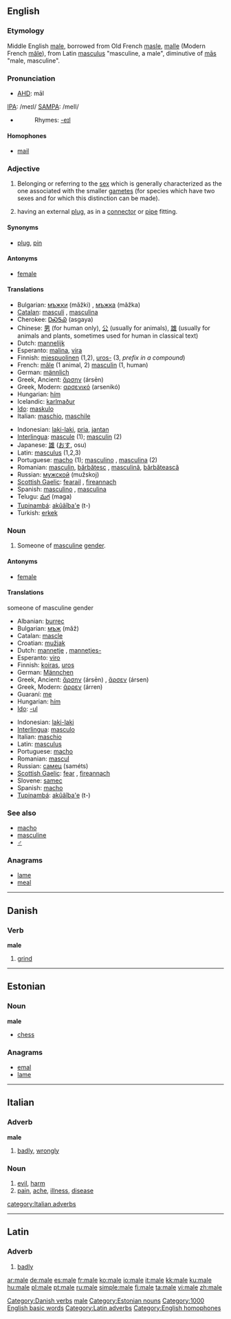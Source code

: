 {{see|Malé|mâle}}
==English==

===Etymology===
Middle English [[male]], borrowed from Old French [[masle]], [[malle]] (Modern French [[mâle]]), from Latin [[masculus]] "masculine, a male", diminutive of [[mas|mās]] "male, masculine".

===Pronunciation===
*[[AHD]]: māl
[[w:IPA|IPA]]: /meɪl/
[[w:SAMPA|SAMPA]]: /meIl/
*{{audio|en-us-male.ogg|Audio (US)}}
*:Rhymes: [[Rhymes:English:-eɪl|-eɪl]]

====Homophones====
*[[mail]]

===Adjective===
{{en-adj|-}}

# Belonging or referring to the [[sex]] which is generally characterized as the one associated with the smaller [[gamete]]s (for species which have two sexes and for which this distinction can be made).
# {{figurative}} having an external [[plug]], as in a [[connector]] or [[pipe]] fitting.

====Synonyms====
* {{figurative}} [[plug]], [[pin]]

====Antonyms====
*[[female]]

====Translations====
{{top}}
*Bulgarian: [[мъжки]] (mǎžki) {{m}}, [[мъжка]] (mǎžka) {{f}}
*[[Catalan]]: [[masculí]] {{m}}, [[masculina]] {{f}}
*Cherokee: [[ᎠᏍᎦᏯ]] (asgaya)
*Chinese: [[男]] (for human only), [[公]] (usually for animals), [[雄]] (usually for animals and plants, sometimes used for human in classical text)
*Dutch: [[mannelijk]]
*Esperanto: [[malina]], [[vira]]
*Finnish: [[miespuolinen]] (1,2), [[uros|uros-]] (3, ''prefix in a compound'')
*French: [[mâle]] (1 animal, 2) [[masculin]] (1, human)
*German: [[männlich]]
*Greek, Ancient: [[ἄρσην]] (ársēn)
*Greek, Modern: [[αρσενικό]] (arsenikó)
*Hungarian: [[hím]]
*Icelandic: [[karlmaður]]
*[[Ido]]: [[maskulo]]
*Italian: [[maschio]], [[maschile]]
{{mid}}
*Indonesian: [[laki-laki]], [[pria]], [[jantan]]
*[[Interlingua]]: [[mascule]] (1); [[masculin]] (2)
*Japanese: [[雄]] ([[おす]], osu)
*Latin: [[masculus]] (1,2,3)
*Portuguese: [[macho]] {{m}} (1); [[masculino]] {{m}}, [[masculina]] {{f}} (2)
*Romanian: [[masculin]], [[bărbătesc]] {{m}}, [[masculină]], [[bărbătească]] {{f}}
*Russian: [[мужской]] (mužskoj)
*[[Scottish Gaelic]]: [[fearail]] {{m}}, [[fireannach]] {{m}}
*Spanish: [[masculino]] {{m}}, [[masculina]] {{f}}
*Telugu: [[మగ]] (maga)
*[[Tupinambá]]: [[akûãîba'e]] (t-)
*Turkish: [[erkek]]
{{bottom}}

===Noun===
{{en-noun}}

# Someone of [[masculine]] [[gender]].

====Antonyms====
*[[female]]

====Translations====
;someone of masculine gender
{{top}}
*Albanian: [[burrec]]
*Bulgarian: [[мъж]] (mǎž) {{m}}
*Catalan: [[mascle]] {{m}}
*Croatian: [[mužjak]] {{m}}
*Dutch: [[mannetje]] {{n}}, [[mannetjes-]]
*Esperanto: [[viro]]
*Finnish: [[koiras]], [[uros]]
*German: [[Männchen]] {{n}}
*Greek, Ancient: [[ἄρσην]] (ársēn) {{m}}, [[ἄρσεν]] (ársen) {{n}}
*Greek, Modern: [[άρρεν]] (árren)
*Guaraní: [[me]]
*Hungarian: [[hím]]
*[[Ido]]: [[-ul]]
{{mid}}
*Indonesian: [[laki-laki]]
*[[Interlingua]]: [[masculo]]
*Italian: [[maschio]] {{m}}
*Latin: [[masculus]] {{m}}
*Portuguese: [[macho]] {{m}}
*Romanian: [[mascul]]
*Russian: [[самец]] (saméts) {{m}}
*[[Scottish Gaelic]]: [[fear#Scottish Gaelic|fear]] {{m}}, [[fireannach]] {{m}}
*Slovene: [[samec]] {{m}}
*Spanish: [[macho]] {{m}}
*[[Tupinambá]]: [[akûãîba'e]] (t-)
{{bottom}}

===See also===
*[[macho]]
*[[masculine]]
*[[♂]]

===Anagrams===
*[[lame]]
*[[meal]]

----

==Danish==

===Verb===
'''male'''

# [[grind]]

[[Category:Danish verbs]]

----

==Estonian==

===Noun===
'''male'''
*[[chess]]

===Anagrams===
*[[emal]]
*[[lame]]

[[Category:et:Chess| male]]
[[Category:Estonian nouns]]

----

==Italian==

===Adverb===
'''male'''

# [[badly]], [[wrongly]]

===Noun===
{{it-noun|mal|m|e|i}} 

# [[evil]], [[harm]]
# [[pain]], [[ache]], [[illness]], [[disease]]

[[category:Italian adverbs]]
----

==Latin==

===Adverb===
{{la-ad|male|peius|pessimē}}

# [[badly]]

[[Category:1000 English basic words]]
[[Category:Latin adverbs]]
[[Category:English homophones]]

[[ar:male]]
[[de:male]]
[[es:male]]
[[fr:male]]
[[ko:male]]
[[io:male]]
[[it:male]]
[[kk:male]]
[[ku:male]]
[[hu:male]]
[[pl:male]]
[[pt:male]]
[[ru:male]]
[[simple:male]]
[[fi:male]]
[[ta:male]]
[[vi:male]]
[[zh:male]]